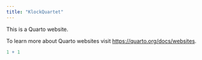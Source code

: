```yaml
---
title: "KlockQuartet"
---
```


This is a Quarto website.

To learn more about Quarto websites visit <https://quarto.org/docs/websites>.

```r
1 + 1
```
